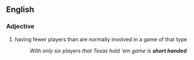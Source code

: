 ==English==

===Adjective===
{{en-adj|head=[[short]] [[handed]]|-}}

# {{poker}} having fewer players than are normally involved in a game of that type
#:''With only six players that Texas hold 'em game is '''short handed'''.''